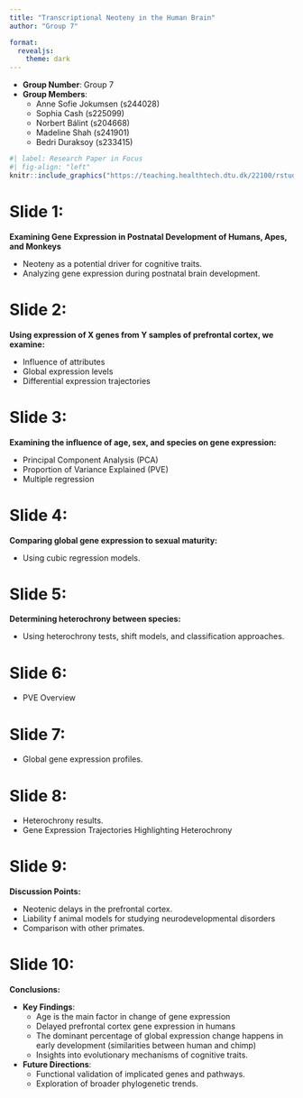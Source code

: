 ```yaml
---
title: "Transcriptional Neoteny in the Human Brain"
author: "Group 7"

format:
  revealjs:
    theme: dark
---
```


-   **Group Number**: Group 7
-   **Group Members**:
    -   Anne Sofie Jokumsen (s244028)
    -   Sophia Cash (s225099)
    -   Norbert Bálint (s204668)
    -   Madeline Shah (s241901)
    -   Bedri Duraksoy (s233415)

```r
#| label: Research Paper in Focus
#| fig-align: "left"
knitr::include_graphics("https://teaching.healthtech.dtu.dk/22100/rstudio1/files/projects/group_07_project/doc/images/clipboard-990918093.png")

```

# Slide 1:

**Examining Gene Expression in Postnatal Development of Humans, Apes, and Monkeys**

-   Neoteny as a potential driver for cognitive traits.
-   Analyzing gene expression during postnatal brain development.

# Slide 2:

**Using expression of X genes from Y samples of prefrontal cortex, we examine:**

-   Influence of attributes
-   Global expression levels
-   Differential expression trajectories

# Slide 3:

**Examining the influence of age, sex, and species on gene expression:**

-   Principal Component Analysis (PCA)
-   Proportion of Variance Explained (PVE)
-   Multiple regression

# Slide 4:

**Comparing global gene expression to sexual maturity:**

-   Using cubic regression models.

# Slide 5:

**Determining heterochrony between species:**

-   Using heterochrony tests, shift models, and classification approaches.

# Slide 6:

-   PVE Overview

#  Slide 7:

-   Global gene expression profiles.

# Slide 8:

-   Heterochrony results.
-   Gene Expression Trajectories Highlighting Heterochrony

# Slide 9:

**Discussion Points:**

-   Neotenic delays in the prefrontal cortex.
-   Liability f animal models for studying neurodevelopmental disorders 
-   Comparison with other primates.

# Slide 10:

**Conclusions:**

-   **Key Findings**:
    -   Age is the main factor in change of gene expression 
    -   Delayed prefrontal cortex gene expression in humans
    -   The dominant percentage of global expression change happens in early development (similarities between human and chimp)
    -   Insights into evolutionary mechanisms of cognitive traits.
-   **Future Directions**:
    -   Functional validation of implicated genes and pathways.
    -   Exploration of broader phylogenetic trends.
